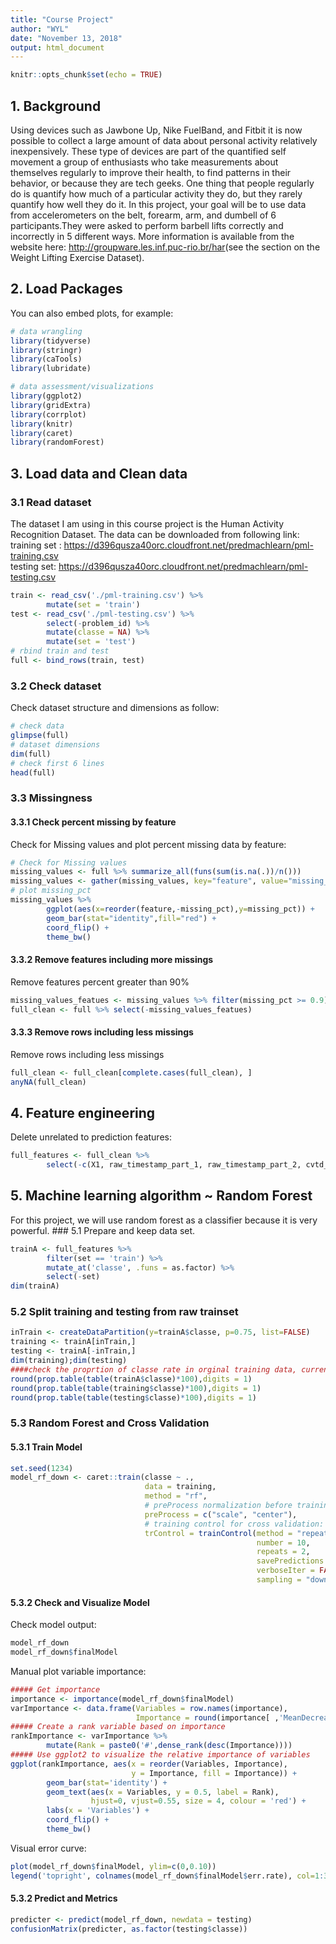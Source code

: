 ```yaml
---
title: "Course Project"
author: "WYL"
date: "November 13, 2018"
output: html_document
---
```


```r
knitr::opts_chunk$set(echo = TRUE)
```

## 1. Background

Using devices such as Jawbone Up, Nike FuelBand, and Fitbit it is now possible to collect a large amount of data about personal activity relatively inexpensively. These type of devices are part of the quantified self movement a group of enthusiasts who take measurements about themselves regularly to improve their health, to find patterns in their behavior, or because they are tech geeks. One thing that people regularly do is quantify how much of a particular activity they do, but they rarely quantify how well they do it.  In this project, your goal will be to use data from accelerometers on the belt, forearm, arm, and dumbell of 6 participants.They were asked to perform barbell lifts correctly and incorrectly in 5 different ways. More information is available from the website here: <http://groupware.les.inf.puc-rio.br/har>(see the section on the Weight Lifting Exercise Dataset).


## 2. Load Packages

You can also embed plots, for example:

```r
# data wrangling
library(tidyverse)
library(stringr)
library(caTools)
library(lubridate)

# data assessment/visualizations
library(ggplot2)
library(gridExtra)
library(corrplot)
library(knitr)
library(caret)
library(randomForest) 
```


## 3. Load data and Clean data

### 3.1 Read dataset
The dataset I am using in this course project is the Human Activity Recognition Dataset. The data can be downloaded from following link:  
training set : <https://d396qusza40orc.cloudfront.net/predmachlearn/pml-training.csv>  
testing set: <https://d396qusza40orc.cloudfront.net/predmachlearn/pml-testing.csv>

```r
train <- read_csv('./pml-training.csv') %>% 
        mutate(set = 'train')
test <- read_csv('./pml-testing.csv') %>% 
        select(-problem_id) %>% 
        mutate(classe = NA) %>% 
        mutate(set = 'test')
# rbind train and test        
full <- bind_rows(train, test)
```

### 3.2 Check dataset

Check dataset structure and dimensions as follow:  
```r
# check data
glimpse(full)
# dataset dimensions
dim(full)
# check first 6 lines 
head(full)
```


### 3.3 Missingness

#### 3.3.1 Check percent missing by feature
Check for Missing values and plot percent missing data by feature:  
```r
# Check for Missing values
missing_values <- full %>% summarize_all(funs(sum(is.na(.))/n()))
missing_values <- gather(missing_values, key="feature", value="missing_pct")
# plot missing_pct
missing_values %>% 
        ggplot(aes(x=reorder(feature,-missing_pct),y=missing_pct)) +
        geom_bar(stat="identity",fill="red") +
        coord_flip() +
        theme_bw()
```

#### 3.3.2 Remove features including more missings
Remove features percent greater than 90% 
```r
missing_values_featues <- missing_values %>% filter(missing_pct >= 0.9) %>% pull(feature)
full_clean <- full %>% select(-missing_values_featues)
```

#### 3.3.3 Remove rows including less missings
Remove rows including less missings 
```r
full_clean <- full_clean[complete.cases(full_clean), ]
anyNA(full_clean)
```


## 4. Feature engineering

Delete unrelated to prediction features:  
```r
full_features <- full_clean %>% 
        select(-c(X1, raw_timestamp_part_1, raw_timestamp_part_2, cvtd_timestamp))
```


## 5. Machine learning algorithm ~ Random Forest

For this project, we will use random forest as a classifier because it is very powerful. 
### 5.1 Prepare and keep data set.
```r
trainA <- full_features %>%
        filter(set == 'train') %>%
        mutate_at('classe', .funs = as.factor) %>% 
        select(-set)
dim(trainA)
```

### 5.2 Split training and testing from raw trainset
```r
inTrain <- createDataPartition(y=trainA$classe, p=0.75, list=FALSE)
training <- trainA[inTrain,]
testing <- trainA[-inTrain,]
dim(training);dim(testing)
####check the proprtion of classe rate in orginal training data, current traing and testing data
round(prop.table(table(trainA$classe)*100),digits = 1)
round(prop.table(table(training$classe)*100),digits = 1)
round(prop.table(table(testing$classe)*100),digits = 1)
```

### 5.3 Random Forest and Cross Validation
#### 5.3.1 Train Model
```r
set.seed(1234)
model_rf_down <- caret::train(classe ~ .,
                              data = training,
                              method = "rf",
                              # preProcess normalization before training
                              preProcess = c("scale", "center"),
                              # training control for cross validation: k=10, and repeat 2 times
                              trControl = trainControl(method = "repeatedcv", 
                                                       number = 10, 
                                                       repeats = 2, 
                                                       savePredictions = TRUE, 
                                                       verboseIter = FALSE,
                                                       sampling = "down"))
```

#### 5.3.2 Check and Visualize Model
Check model output:  
```r
model_rf_down
model_rf_down$finalModel
```

Manual plot variable importance:  
```r
##### Get importance
importance <- importance(model_rf_down$finalModel)
varImportance <- data.frame(Variables = row.names(importance), 
                            Importance = round(importance[ ,'MeanDecreaseGini'],2))
##### Create a rank variable based on importance
rankImportance <- varImportance %>%
        mutate(Rank = paste0('#',dense_rank(desc(Importance))))
##### Use ggplot2 to visualize the relative importance of variables
ggplot(rankImportance, aes(x = reorder(Variables, Importance), 
                           y = Importance, fill = Importance)) +
        geom_bar(stat='identity') + 
        geom_text(aes(x = Variables, y = 0.5, label = Rank),
                  hjust=0, vjust=0.55, size = 4, colour = 'red') +
        labs(x = 'Variables') +
        coord_flip() + 
        theme_bw()
```

Visual error curve:  
```r
plot(model_rf_down$finalModel, ylim=c(0,0.10))
legend('topright', colnames(model_rf_down$finalModel$err.rate), col=1:3, fill=1:3)
```


#### 5.3.2 Predict and Metrics

```r
predicter <- predict(model_rf_down, newdata = testing)
confusionMatrix(predicter, as.factor(testing$classe))
```









